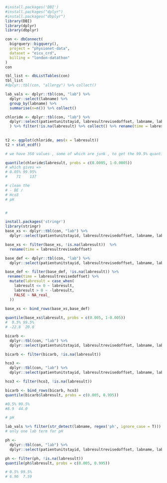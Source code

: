 ```r
#install.packages('DBI')
#install.packages("dplyr")
#install.packages("dbplyr")
library(DBI)
library(dplyr)
library(dbplyr)

con <- dbConnect(
  bigrquery::bigquery(),
  project = "physionet-data",
  dataset = "eicu_crd",
  billing = "london-datathon"
)
con 

tbl_list <- dbListTables(con)
tbl_list
#dplyr::tbl(con, "allergy") %>% collect()

```

```r

lab_vals <- dplyr::tbl(con, "lab") %>% 
  dplyr::select(labname) %>%
  group_by(labname) %>% 
  summarise(n=n()) %>% collect()

chloride <- dplyr::tbl(con, "lab") %>% 
  dplyr::select(patientunitstayid, labresultrevisedoffset, labname, labresult) %>% filter(labname == 'chloride'
  ) %>% filter(!is.na(labresult) %>% collect() %>% rename(time = labresultrevisedoffset) 
  
  
t2 <- ggplot(chloride, aes(x = labresult)) 
t2 + stat_ecdf()

# we have 350 values , some of which are junk , to get the 99.5% quantiles do

quantile(chloride$labresult, probs = c(0.0005, 1-0.0005))
# which gives => 
# 0.05% 99.95% 
#    71    137 

# clean the 
# - BE / 
# Hco3
# pH


# 

install.packages('stringr')
library(stringr)
base_xs <- dplyr::tbl(con, "lab") %>% 
  dplyr::select(patientunitstayid, labresultrevisedoffset, labname, labresult)%>% filter(labname == 'Base Excess') %>% collect()

base_xs <- filter(base_xs, !is.na(labresult))  %>% 
  rename(time = labresultrevisedoffset) 

base_def <- dplyr::tbl(con, "lab") %>% 
  dplyr::select(patientunitstayid, labresultrevisedoffset, labname, labresult)%>% filter(labname == 'Base Deficit') %>% collect()

base_def <- filter(base_def, !is.na(labresult)) %>% 
 rename(time = labresultrevisedoffset) %>% 
  mutate(labresult = case_when(
    labresult <= 0 ~ labresult,
    labresult > 0 ~ -labresult,
    FALSE ~ NA_real_
  ))
  
base_xs <- bind_rows(base_xs,base_def)

quantile(base_xs$labresult, probs = c(0.005, 1-0.005))
#  0.5% 99.5% 
# -22.8  20.0 

bicarb <- 
  dplyr::tbl(con, "lab") %>% 
  dplyr::select(patientunitstayid, labresultrevisedoffset, labname, labresult)%>% filter(labname == 'bicarbonate') %>% dplyr::select(-labname) %>% collect() 

bicarb <- filter(bicarb, !is.na(labresult))

hco3 <- 
  dplyr::tbl(con, "lab") %>% 
  dplyr::select(patientunitstayid, labresultrevisedoffset, labname, labresult)%>% filter(labname == 'HCO3') %>% dplyr::select(-labname) %>% collect() 

hco3 <- filter(hco3, !is.na(labresult))

bicarb <- bind_rows(bicarb, hco3)
quantile(bicarb$labresult, probs = c(0.005, 0.995))

#0.5% 99.5% 
#8.9  44.0 

# pH

lab_vals %>% filter(str_detect(labname, regex('ph', ignore_case = T)))
# only one lab term for pH

ph <- 
  dplyr::tbl(con, "lab") %>% 
  dplyr::select(patientunitstayid, labresultrevisedoffset, labname, labresult)%>% filter(labname == 'pH') %>% dplyr::select(-labname) %>% collect() 

ph <- filter(ph, !is.na(labresult))
quantile(ph$labresult, probs = c(0.005, 0.995))

# 0.5% 99.5% 
# 6.96  7.59 
```
